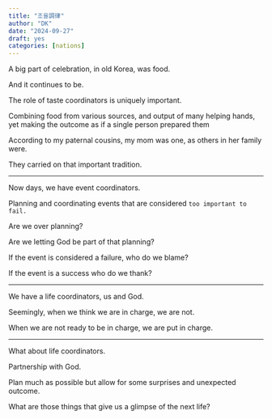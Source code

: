 ```yaml
---
title: "조율調律"
author: "DK"
date: "2024-09-27"
draft: yes
categories: [nations]
---
```


A big part of celebration, in old Korea, was food.

And it continues to be.

The role of taste coordinators is uniquely important.

Combining food from various sources, and output of many helping hands, yet making the outcome as if a single person prepared them

According to my paternal cousins, my mom was one, as others in her family were.

They carried on that important tradition.

------------------------------------------------------------------------

Now days, we have event coordinators.

Planning and coordinating events that are considered `too important to fail.`

Are we over planning?

Are we letting God be part of that planning?

If the event is considered a failure, who do we blame?

If the event is a success who do we thank?

------------------------------------------------------------------------

We have a life coordinators, us and God.

Seemingly, when we think we are in charge, we are not.

When we are not ready to be in charge, we are put in charge.

------------------------------------------------------------------------

What about life coordinators.

Partnership with God.

Plan much as possible but allow for some surprises and unexpected outcome.

What are those things that give us a glimpse of the next life?
